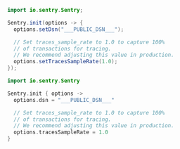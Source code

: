 <SignInNote />

```java {tabTitle: Java} {"onboardingOptions": {"performance": "5-9"}}
import io.sentry.Sentry;

Sentry.init(options -> {
  options.setDsn("___PUBLIC_DSN___");

  // Set traces_sample_rate to 1.0 to capture 100%
  // of transactions for tracing.
  // We recommend adjusting this value in production.
  options.setTracesSampleRate(1.0);
});
```

```kotlin {tabTitle: Kotlin} {"onboardingOptions": {"performance": "5-9"}}
import io.sentry.Sentry

Sentry.init { options ->
  options.dsn = "___PUBLIC_DSN___"

  // Set traces_sample_rate to 1.0 to capture 100%
  // of transactions for tracing.
  // We recommend adjusting this value in production.
  options.tracesSampleRate = 1.0
}
```
